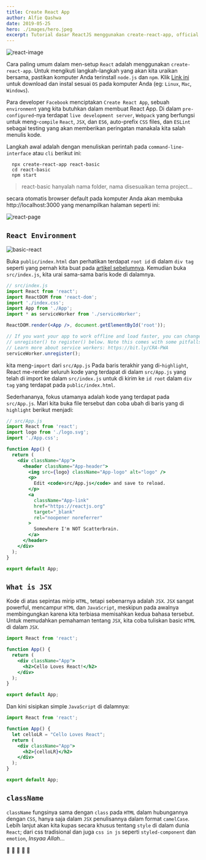 ```yaml
---
title: Create React App
author: Alfie Qashwa
date: 2019-05-25
hero: ./images/hero.jpeg
excerpt: Tutorial dasar ReactJS menggunakan create-react-app, official boilerplate.
---
```


![react-image](./images/react-image.png)

Cara paling umum dalam men-setup `React` adalah menggunakan `create-react-app`. Untuk mengikuti langkah-langkah yang akan kita uraikan bersama, pastikan komputer Anda terinstall `node.js` dan `npm`. Klik [Link ini](https://nodejs.org/en/download/) untuk download dan instal sesuai `OS` pada komputer Anda (eg: `Linux`, `Mac`, `Windows`).

Para developer `Facebook` menciptakan `Create React App`, sebuah `environment` yang kita butuhkan dalam membuat React App.
Di dalam `pre-configured`-nya terdapat `live development server`, `Webpack` yang berfungsi untuk meng-`compile` `React`, `JSX`, dan `ES6`, auto-prefix `CSS` files, dan `ESLint` sebagai testing yang akan memberikan peringatan manakala kita salah menulis kode.

Langkah awal adalah dengan menuliskan perintah pada `command-line-interface` atau `cli` berikut ini:

```terminal
  npx create-react-app react-basic
  cd react-basic
  npm start
```
> react-basic hanyalah nama folder, nama disesuaikan tema project...

secara otomatis browser default pada komputer Anda akan membuka http://localhost:3000 yang menampilkan halaman seperti ini:

![react-page](./images/react-page.png)

## `React Environment`

![basic-react](./images/basic-react.png)

Buka `public/index.html` dan perhatikan terdapat `root id` di dalam `div tag` seperti yang pernah kita buat pada [artikel sebelumnya](https://www.alfieqashwa.me/react-in-one-file).
Kemudian buka `src/index.js`, kita urai sama-sama baris kode di dalamnya.

```jsx {5,8}
// src/index.js
import React from 'react';
import ReactDOM from 'react-dom';
import './index.css';
import App from './App';
import * as serviceWorker from './serviceWorker';

ReactDOM.render(<App />, document.getElementById('root'));

// If you want your app to work offline and load faster, you can change
// unregister() to register() below. Note this comes with some pitfalls.
// Learn more about service workers: https://bit.ly/CRA-PWA
serviceWorker.unregister();
```

kita meng-`import` dari `src/App.js`
Pada baris terakhir yang di-`highlight`, React me-render seluruh kode yang terdapat di dalam `src/App.js` yang telah di import ke dalam `src/index.js` untuk di kirim ke `id root` dalam `div tag` yang terdapat pada `public/index.html`.

Sederhananya, fokus utamanya adalah kode yang terdapat pada `src/App.js`. Mari kita buka file tersebut dan coba ubah di baris yang di `highlight` berikut menjadi:

```jsx {20}
// src/App.js
import React from 'react';
import logo from './logo.svg';
import './App.css';

function App() {
  return (
    <div className="App">
      <header className="App-header">
        <img src={logo} className="App-logo" alt="logo" />
        <p>
          Edit <code>src/App.js</code> and save to reload.
        </p>
        <a
          className="App-link"
          href="https://reactjs.org"
          target="_blank"
          rel="noopener noreferrer"
        >
          Somewhere I'm NOT Scatterbrain.
        </a>
      </header>
    </div>
  );
}

export default App;
```

## `What is JSX`

Kode di atas sepintas mirip `HTML`, tetapi sebenarnya adalah `JSX`.
`JSX` sangat powerful, mencampur `HTML` dan `JavaScript`, meskipun pada awalnya membingungkan karena kita terbiasa memisahkan kedua bahasa tersebut.
Untuk memudahkan pemahaman tentang `JSX`, kita coba tuliskan basic `HTML` di dalam `JSX`.

```jsx
import React from 'react';

function App() {
  return (
    <div className="App">
      <h2>Cello Loves React!</h2>
    </div>
  );
}

export default App;
```

Dan kini sisipkan simple `JavaScript` di dalamnya:


```jsx {4,7}
import React from 'react';

function App() {
  let celloLR = "Cello Loves React";
  return (
    <div className="App">
      <h2>{celloLR}</h2>
    </div>
  );
}

export default App;
```

## `className`

`className` fungsinya sama dengan `class` pada `HTML` dalam hubungannya dengan `CSS`, hanya saja dalam `JSX` penulisannya dalam format `camelCase`.
Lebih lanjut akan kita kupas secara khusus tentang `style` di dalam dunia `React`; dari css tradisional dan juga `css in js` seperti `styled-component` dan `emotion`, _Insyaa Allah_...

🐪 🐪 🐪 🐪 🐪

